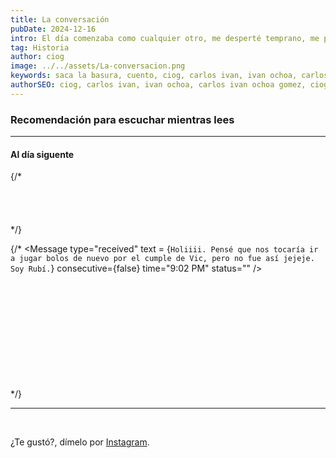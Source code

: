 ```yaml
---
title: La conversación
pubDate: 2024-12-16
intro: El día comenzaba como cualquier otro, me desperté temprano, me preparé un café y empecé a hacer el desayuno.
tag: Historia
author: ciog
image: ../../assets/La-conversacion.png
keywords: saca la basura, cuento, ciog, carlos ivan, ivan ochoa, carlos ivan ochoa gomez, ciog.dev, historia
authorSEO: ciog, carlos ivan, ivan ochoa, carlos ivan ochoa gomez, ciog.dev
---
```




### Recomendación para escuchar mientras lees
<CardMusic
    image="https://res.cloudinary.com/dx7uimym1/image/upload/v1726244924/CIOG/Music/Banners/Dream.jpg"
    nameSound="Dream"
    nameArtist="Hemio"
    audioSrc="https://res.cloudinary.com/dx7uimym1/video/upload/v1726244736/CIOG/Music/dream.mp3"
/>
<hr/>

<ChatLayout>
    <HeaderChat
        title="Compa"
        image="https://res.cloudinary.com/dx7uimym1/image/upload/v1733454281/CIOG/Blogs/La-conversacion/panas.webp"
    />
    <Message
        type="sent"
        text = "Que rollo w, que andas haciendo?"
        consecutive={false}
        time="11:28 PM"
        status="read"
    />
    <Message
        type="received"
        text = "Que rollo"
        consecutive={false}
        time="11:30 PM"
        status=""
    />
    <Message
        type="received"
        text = "nada, viendo una pelicula"
        consecutive={true}
        time="11:31 PM"
        status=""
    />
    <Message
        type="received"
        text = "que paso?"
        consecutive={true}
        time="11:31 PM"
        status=""
    />
    <Message
        type="sent"
        text = "Te quiero contar algo"
        consecutive={false}
        time="11:32 PM"
        status="read"
    />
    <Message
        type="sent"
        text = "que vas a hacer mañana?"
        consecutive={true}
        time="11:32 PM"
        status="read"
    />
    <Message
        type="received"
        text = "nada, porque que te paso?"
        consecutive={false}
        time="11:33 PM"
        status=""
    />
    <Message
        type="sent"
        text = "Jalate mañana a un desayuno de señoras o que?"
        consecutive={false}
        time="11:34 PM"
        status="read"
    />
    <Message
        type="received"
        text = "Simon, pero que te paso?"
        consecutive={false}
        time="11:34 PM"
        status=""
    />
    <Message
        type="sent"
        text ="Mañana te cuento"
        consecutive={false}
        time="11:35 PM"
        status="read"
    />
    <Message
        type="sent"
        text ="puedes a las 9?"
        consecutive={true}
        time="11:35 PM"
        status="read"
    />
    <Message
        type="received"
        text ="Si, en donde?"
        consecutive={false}
        time="11:36 PM"
        status=""
    />
    <Message
        type="sent"
        text ="Deja busco bien la ubicación del lugar, horita te la paso"
        consecutive={false}
        time="11:37 PM"
        status="read"
    />
    <Message
        type="sent"
        text ="yastas, ahi nos vemos mañana"
        consecutive={true}
        time="11:37 PM"
        status="read"
    />
    <Message
        type="sent"
        text ="al rato"
        consecutive={true}
        time="11:37 PM"
        status="read"
    />
    <Message
        type="received"
        text ="Al rato"
        consecutive={false}
        time="11:38 PM"
        status=""
    />
</ChatLayout>

#### Al día siguente

<ChatLayout>
    <HeaderChat
        title="Compa"
        image="https://res.cloudinary.com/dx7uimym1/image/upload/v1733454281/CIOG/Blogs/La-conversacion/panas.webp"
    />
    <Message
        type="sent"
        text = "Ya voy para allá"
        consecutive={false}
        time="8:28 AM"
        status="read"
    />
    <Message
        type="received"
        text = "Simon yo tambien"
        consecutive={false}
        time="8:30 AM"
        status=""
    />
    <Message
        type="sent"
        text = "Ya llegue"
        consecutive={false}
        time="8:52 AM"
        status="read"
    />
    <Message
        type="received"
        text = "Aqui ando"
        consecutive={false}
        time="9:02 AM"
        status=""
    />
    <Message
        type="received"
        text = "donde estas?"
        consecutive={true}
        time="9:03 PM"
        status=""
    />
    <Message
        type="sent"
        text = "Al fondo"
        consecutive={true}
        time="9:04 AM"
        status="read"
    />
       <Message
        type="received"
        text = "Ya te vi"
        consecutive={true}
        time="9:04 AM"
        status=""
    />
</ChatLayout>



<WorkInProgressBanner 
  client:load 
/>


{/* <br/>
<br/>
<br/>
<br/>
<br/> */}



{/* <ChatLayout>
    <HeaderChat
        title="Rubí"
        image="https://res.cloudinary.com/dx7uimym1/image/upload/v1733454281/CIOG/Blogs/La-conversacion/Rubi.webp"
    />
    <Message
        type="received"
        text = {`
            Holiiii. Pensé que nos tocaría ir a jugar bolos de nuevo por el cumple de Vic, pero no fue así jejeje.
            Soy Rubí.
        `}
        consecutive={false}
        time="9:02 PM"
        status=""
    />
</ChatLayout>

<br/>
<br/>
<br/>
<br/>
<br/>


<ChatLayout>
    <HeaderChat
        title="Rubí"
        image="https://res.cloudinary.com/dx7uimym1/image/upload/v1733454281/CIOG/Blogs/La-conversacion/Rubi.webp"
    />
    <Message
        type="received"
        text = {`
            Holiiii. Pensé que nos tocaría ir a jugar bolos de nuevo por el cumple de Vic, pero no fue así jejeje.
            Soy Rubí.
        `}
        consecutive={false}
        time="9:02 PM"
        status=""
    />
    <Message
        type="sent"
        text = "Hey!, hola Rubí"
        consecutive={false}
        time="9:43 PM"
        status="received"
    />
    <Message
        type="sent"
        text = "Yo igual tenía en mente eso de que Vic quería organizar algo para su cumple"
        consecutive={true}
        time="9:45 PM"
        status="received"
    />
    <Message
        type="sent"
        text = "Y en una chance le pregunté al Antonio y pues ya sabes que pasó..."
        consecutive={true}
        time="9:45 PM"
        status="received"
    />
    <Message
        type="sent"
        text = "Y que hicieron?"
        consecutive={true}
        time="9:46 PM"
        status="received"
    />
</ChatLayout>


<br/>
<br/>
<br/>
<br/>
<br/> */}





<hr/>

<br/>

¿Te gustó?, dímelo por [Instagram](https://www.instagram.com/ciog.dev/).
